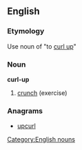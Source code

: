 ==English==

===Etymology===
Use noun of "to [[curl up]]"

===Noun===
{{wikipedia}}
'''curl-up'''
# {{context|sports|lang=en}} [[crunch]] (exercise)

===Anagrams===
* [[upcurl#English|upcurl]]

[[Category:English nouns]]